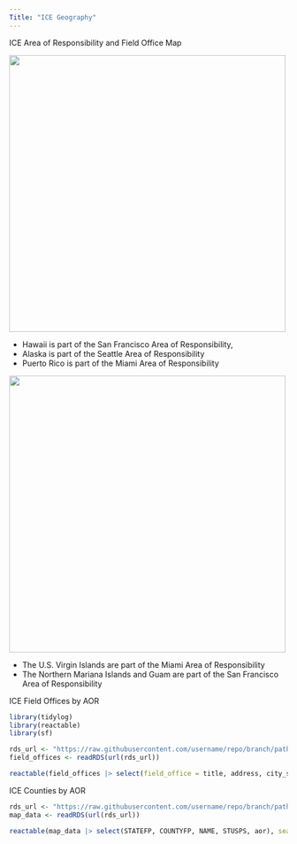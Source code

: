 ```yaml
---
Title: "ICE Geography"
---
```


ICE Area of Responsibility and Field Office Map

<div class="map"><img src="img/aor_map.jpg" width=500 align="center" class="aor-map"></div> 

* Hawaii is part of the San Francisco Area of Responsibility, 
* Alaska is part of the Seattle Area of Responsibility
* Puerto Rico is part of the Miami Area of Responsibility

<div style="clear: both;"></div>

<div class="map"><img src="img/aor_boxes.jpg" width=500 align="center" class="aor-map"></div> 

* The U.S. Virgin Islands are part of the Miami Area of Responsibility
* The Northern Mariana Islands and Guam are part of the San Francisco Area of Responsibility

<div style="clear: both;"></div>

ICE Field Offices by AOR

```r
library(tidylog)
library(reactable)
library(sf)

rds_url <- "https://raw.githubusercontent.com/username/repo/branch/path/to/ice_field_offices.rds"
field_offices <- readRDS(url(rds_url))

reactable(field_offices |> select(field_office = title, address, city_state, aor), searchable = TRUE, defaultPageSize = 5)

```

ICE Counties by AOR

```r
rds_url <- "https://raw.githubusercontent.com/username/repo/branch/path/to/ice_aor_map_data.rds"
map_data <- readRDS(url(rds_url))

reactable(map_data |> select(STATEFP, COUNTYFP, NAME, STUSPS, aor), searchable = TRUE, defaultPageSize = 5)
```
